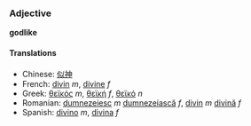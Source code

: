 ===Adjective===
'''godlike'''

====Translations====
*Chinese: [[似神]]
*French: [[divin]] ''m'', [[divine]] ''f''
*Greek: [[θεϊκός]] ''m'', [[θεϊκή]] ''f'', [[θεϊκό]] ''n''
*Romanian: [[dumnezeiesc]] ''m'' [[dumnezeiască]] ''f'', [[divin]] ''m'' [[divină]] ''f''
*Spanish: [[divino]] ''m'', [[divina]] ''f''
